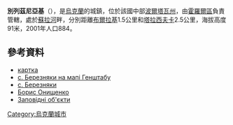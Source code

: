 {{coord|49|51|40|N|33|1|1|E|scale:100000_region:UA|display=title}}

'''別列茲尼亞基'''（{{lang-uk|Березняки}}），是[[烏克蘭|烏克蘭]]的城鎮，位於該國中部[[波爾塔瓦州|波爾塔瓦州]]，由[[霍羅爾區|霍羅爾區]]負責管轄，處於[[蘇拉河_(第聶伯河支流)|蘇拉河]]畔，分別距離[[布爾拉基|布爾拉基]]1.5公里和[[塔拉西夫卡_(霍羅爾區)|塔拉西夫卡]]2.5公里，海拔高度91米，2001年人口884。

==參考資料==
*[http://gska2.rada.gov.ua/pls/z7502/A005?rdat1=25.04.2009&rf7571=26699 картка]{{dead link|date=2017年11月 |bot=InternetArchiveBot |fix-attempted=yes }}
* [http://maps.vlasenko.net/?lon=33.0166&lat=49.85 с. Березняки на мапі Генштабу]
* [http://br-museum.at.ua/publ/1-1-0-71 с. Березняки]{{Wayback|url=http://br-museum.at.ua/publ/1-1-0-71 |date=20160304130146 }}
* [http://fcvorskla.com.ua/polsport/arkhiv/2008/29-93/1.htm Борис Онищенко]{{Dead link|date=2018年11月 |bot=InternetArchiveBot |fix-attempted=yes }}
* [http://www.eco-poltava.gov.ua/pzfxorol.htm Заповідні об'єкти]{{Wayback|url=http://www.eco-poltava.gov.ua/pzfxorol.htm |date=20150618090237 }}

{{Ukraine-geo-stub}}
[[Category:烏克蘭城市|Category:烏克蘭城市]]